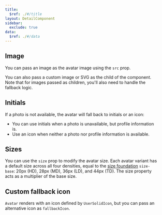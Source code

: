 ```yaml
---
title:
  $ref: ./#/title
layout: DetailComponent
sidebar:
  exclude: true
data:
  $ref: ./#/data
---
```


## Image

You can pass an image as the avatar image using the `src` prop.

You can also pass a custom image or SVG as the child of the component. Note that for images passed as children, you'll also need to handle the fallback logic.

<LivePreview componentName="avatar" exampleName="Image" />

## Initials

If a photo is not available, the avatar will fall back to initials or an icon:

- You can use initials when a photo is unavailable, but profile information is.
- Use an icon when neither a photo nor profile information is available.

<LivePreview componentName="avatar" exampleName="Initials" />

## Sizes

You can use the `size` prop to modify the avatar size. Each avatar variant has a default size across all four densities, equal to the [size foundation](/salt/foundations/size) `size-base`: 20px (HD), 28px (MD), 36px (LD), and 44px (TD). The size property acts as a multiplier of the base size.

<LivePreview componentName="avatar" exampleName="Sizes" />

## Custom fallback icon

`Avatar` renders with an icon defined by `UserSolidIcon`, but you can pass an alternative icon as `fallbackIcon`.

<LivePreview componentName="avatar" exampleName="CustomFallbackIcon" />
